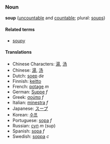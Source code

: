 ===Noun===
'''soup''' ([[uncountable]] and [[countable]]; plural: [[soups]])

====Related terms====
*[[soupy]]

====Translations====
*Chinese Characters: [[湯]], [[汤]]
*Chinese: [[湯]], [[汤]]
*Dutch: [[soep]] ''de''
*Finnish: [[keitto]]
*French: [[potage]] ''m''
*German: [[Suppe]] ''f''
*Greek: [[σούπα]] ''f''
*Italian: [[minestra]] ''f''
*Japanese: [[スープ]]
*Korean: [[수프]]
*Portuguese: [[sopa]] ''f''
*Russian: [[суп]] ''m'' (sup)
*Spanish: [[sopa]] ''f''
*Swedish: [[soppa]] ''c''